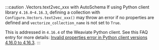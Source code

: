 :::caution .Vectors.text2vec_xxx with AutoSchema
If using Python client library `4.16.0`-`4.16.3`, defining a collection with `Configure.Vectors.text2vec_xxx()` may throw an error if no properties are defined and `vectorize_collection_name` is not set to `True`.

This is addressed in `4.16.4` of the Weaviate Python client. See this FAQ entry for more details: [Invalid properties error in Python client versions 4.16.0 to 4.16.3](/weaviate/more-resources/faq#q-invalid-properties-error-when-creating-a-collection-python-client-versions-4160-to-4163).
:::
